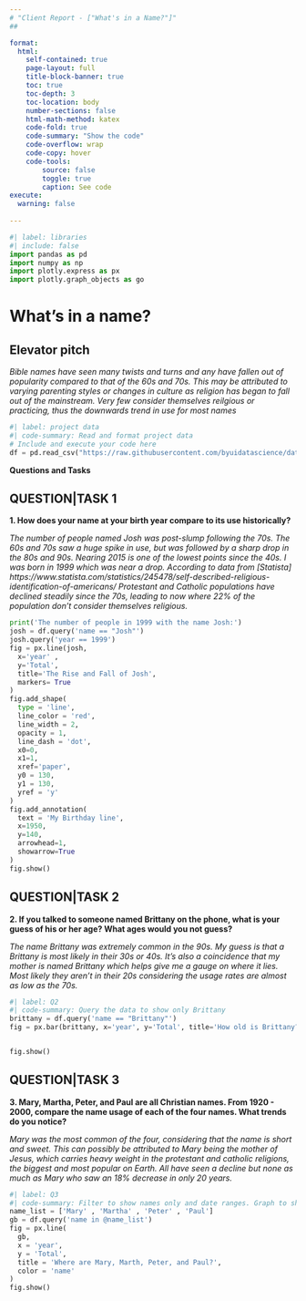 ```yaml
---
# "Client Report - ["What's in a Name?"]"
## 

format:
  html:
    self-contained: true
    page-layout: full
    title-block-banner: true
    toc: true
    toc-depth: 3
    toc-location: body
    number-sections: false
    html-math-method: katex
    code-fold: true
    code-summary: "Show the code"
    code-overflow: wrap
    code-copy: hover
    code-tools:
        source: false
        toggle: true
        caption: See code
execute: 
  warning: false
    
---
```


```python
#| label: libraries
#| include: false
import pandas as pd
import numpy as np
import plotly.express as px
import plotly.graph_objects as go
```

# What's in a name?

## Elevator pitch

_Bible names have seen many twists and turns and any have fallen out of popularity compared to that of the 60s and 70s. This may be attributed to varying parenting styles or changes in culture as religion has began to fall out of the mainstream. Very few consider themselves reilgious or practicing, thus the downwards trend in use for most names_

```python
#| label: project data
#| code-summary: Read and format project data
# Include and execute your code here
df = pd.read_csv("https://raw.githubusercontent.com/byuidatascience/data4names/master/data-raw/names_year/names_year.csv")
```

__Questions and Tasks__

## QUESTION|TASK 1

__1. How does your name at your birth year compare to its use historically?__

_The number of people named Josh was post-slump following the 70s. The 60s and 70s saw a huge spike in use, but was followed by a sharp drop in the 80s and 90s. Nearing 2015 is one of the lowest points since the 40s. I was born in 1999 which was near a drop. According to data from [Statista] https://www.statista.com/statistics/245478/self-described-religious-identification-of-americans/ Protestant and Catholic populations have declined steadily since the 70s, leading to now where 22% of the population don't consider themselves religious._

```python
print('The number of people in 1999 with the name Josh:')
josh = df.query('name == "Josh"')
josh.query('year == 1999')
fig = px.line(josh, 
  x='year' , 
  y='Total', 
  title='The Rise and Fall of Josh',
  markers= True
)
fig.add_shape(
  type = 'line',
  line_color = 'red',
  line_width = 2,
  opacity = 1,
  line_dash = 'dot',
  x0=0,
  x1=1,
  xref='paper',
  y0 = 130,
  y1 = 130,
  yref = 'y'
)
fig.add_annotation(
  text = 'My Birthday line',
  x=1950,
  y=140,
  arrowhead=1,
  showarrow=True
)
fig.show()
```

## QUESTION|TASK 2

__2. If you talked to someone named Brittany on the phone, what is your guess of his or her age? What ages would you not guess?__

_The name Brittany was extremely common in the 90s. My guess is that a Brittany is most likely in their 30s or 40s. It's also a coincidence that my mother is named Brittany which helps give me a gauge on where it lies. Most likely they aren't in their 20s considering the usage rates are almost as low as the 70s._

```python
#| label: Q2
#| code-summary: Query the data to show only Brittany
brittany = df.query('name == "Brittany"')
fig = px.bar(brittany, x='year', y='Total', title='How old is Brittany?')


fig.show()
```


## QUESTION|TASK 3

__3. Mary, Martha, Peter, and Paul are all Christian names. From 1920 - 2000, compare the name usage of each of the four names. What trends do you notice?__

_Mary was the most common of the four, considering that the name is short and sweet. This can possibly be attributed to Mary being the mother of Jesus, which carries heavy weight in the protestant and catholic religions, the biggest and most popular on Earth. All have seen a decline but none as much as Mary who saw an 18% decrease in only 20 years._

```python
#| label: Q3
#| code-summary: Filter to show names only and date ranges. Graph to show data.
name_list = ['Mary' , 'Martha' , 'Peter' , 'Paul']
gb = df.query('name in @name_list')
fig = px.line(
  gb, 
  x = 'year',
  y = 'Total',
  title = 'Where are Mary, Marth, Peter, and Paul?',
  color = 'name'
)
fig.show()




```
